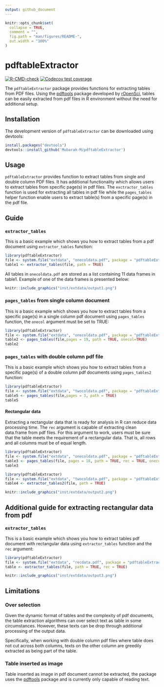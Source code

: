 ```yaml
---
output: github_document
---
```


```r
knitr::opts_chunk$set(
  collapse = TRUE,
  comment = "",
  fig.path = "man/figures/README-",
  out.width = "100%"
)
```

# pdftableExtractor

<!-- badges: start -->
[![R-CMD-check](https://github.com/Mubarak-M/pdftableExtractor/workflows/R-CMD-check/badge.svg)](https://github.com/Mubarak-M/pdftableExtractor/actions)
[![Codecov test coverage](https://codecov.io/gh/Mubarak-M/pdftableExtractor/branch/main/graph/badge.svg)](https://app.codecov.io/gh/Mubarak-M/pdftableExtractor?branch=main)
<!-- badges: end -->

The `pdftableExtractor` package provides functions for extracting tables from PDF
 files. Using the [pdftools](https://github.com/ropensci/pdftools)  package developed by [rOpenSci](https://ropensci.org/), tables can be easily extracted from pdf files in R 
 environment without the need for additional setup. 
 
 
## Installation
The development version of `pdftableExtractor` can be downloaded using devtools:

```r
install.packages("devtools")
devtools::install_github('Mubarak-M/pdftableExtractor')
```

## Usage
`pdftableExtractor` provides function to extract tables from single and double column PDF files. It has additional functionality which allows users to
extract tables from specific page(s) in pdf files. The `exctractor_tables` function
is used for extracting all tables in pdf file while the `pages_tables` helper function
enable users to extract table(s) from a specific page(s) in the pdf file.

## Guide
### `extractor_tables`
This is a basic example which shows you how to extract tables from a pdf document
using `extractor_tables` function:

```r
library(pdftableExtractor)
file <- system.file("extdata", "onecoldata.pdf", package = "pdftableExtractor")
table1 <- extractor_tables(file, path = TRUE)
```

All tables in `onecoldata.pdf` are stored as a list containing 11 data frames 
in table1.
Example of one of the data frames is presented below:


```r
knitr::include_graphics("inst/extdata/output1.png")
```

### `pages_tables` from single column document
This is a basic example which shows you how to extract tables from a specific 
page(s) in a single column pdf document using `pages_tables` function, the `onecol`
argument must be set to TRUE:

```r
library(pdftableExtractor)
file <- system.file("extdata", "onecoldata.pdf", package = "pdftableExtractor")
table2 <- pages_tables(file,pages = 19, path = TRUE, onecol=TRUE)
table2
```


### `pages_tables` with double column pdf file
This is a basic example which shows you how to extract tables from a specific 
page(s) of a double column pdf documents using `pages_tables2` function:

```r
library(pdftableExtractor)
file <- system.file("extdata", "twocoldata.pdf", package = "pdftableExtractor")
table5 <- pages_tables(file,pages = 3, path = TRUE)
table5
```
#### Rectangular data
Extracting a rectangular data that is ready for analysis in R can 
reduce data processing time. The `rec` argument is capable of extracting clean
data.frame from pdf files. For this argument to work, users must be sure that the
table meets the requirement of a rectangular data. That is, all rows 
and all columns must be of equal length.

```r
library(pdftableExtractor)
file <- system.file("extdata", "onecoldata.pdf", package = "pdftableExtractor")
table3 <- pages_tables(file, pages = 18, path = TRUE, rec = TRUE, onecol = TRUE)
table3
```

<!-- ## Usage guide for double column document -->
<!-- ### `extractor_tables2` -->
<!--  This is a basic example which shows you how to extract tables from double column -->
<!--  pdf documents using `extractor_tables2` function: -->

```r
library(pdftableExtractor)
file <- system.file("extdata", "twocoldata.pdf", package = "pdftableExtractor")
table4 <- extractor_tables2(file, path = TRUE)
```

 <!-- All tables in `twocoldata.pdf` are stored as a list containing 4 data frames  -->
 <!-- in table4. -->

 <!-- Example of one of the data frames is presented below: -->


```r
knitr::include_graphics("inst/extdata/output2.png")
```


## Additional guide for extracting rectangular data from pdf
### `extractor_tables`
This is a basic example which shows you how to extract tables pdf document with
rectangular data using `extractor_tables` function and the `rec` argument:

```r
library(pdftableExtractor)
file <- system.file("extdata", "recdata.pdf", package = "pdftableExtractor")
table <- extractor_tables(file, path = TRUE, rec = TRUE)
```


```r
knitr::include_graphics("inst/extdata/output3.png")
```



## Limitations

### Over selection
Given the dynamic format of tables and the complexity of pdf documents, the table 
extraction algorithms can over select text as table in some circumstances.
However, these texts can be drop through additional processing of the output data.

Specifically, when working with double column pdf files where table does not cut 
across both columns, texts on the other column are greedily extracted as being part
of the table.

### Table inserted as image
Table inserted as image in pdf document cannot be extracted, the package uses the [pdftools](https://github.com/ropensci/pdftools) package and is currently only 
capable of reading text.


